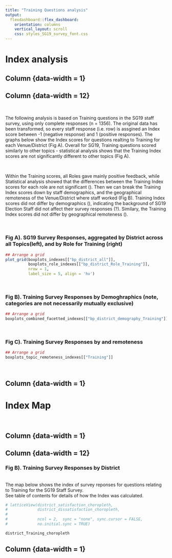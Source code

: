 ```yaml
---
title: "Training Questions analysis"
output: 
  flexdashboard::flex_dashboard:
    orientation: columns
    vertical_layout: scroll
    css: styles_SG19_survey_font.css
---
```




Index analysis
=====================================

Column {data-width = 1}
-----------------------------------------------------------------------

Column {data-width = 12}
-----------------------------------------------------------------------

\

The following analysis is based on Training questions in the SG19 staff survey,
using only complete responses (n = 1356). The original data has been transformed,
so every staff response (i.e. row) is assgined an Index score between -1 (negative 
response) and 1 (positive responses). The graphs below show the Index scores for 
questions realting to Training for each Venue/District (Fig A). Overall for SG19, 
Training questions scored similarly to other topics - statistical analysis shows that 
the Training Index scores are not significantly different to other topics (Fig A). 

\

Within the Training scores, all Roles gave mainly positive feedback, while Statistical 
analysis showed that the differences between the Training Index scores for each 
role are not significant (). Then we can break the Training Index scores down by staff 
demographics, and the geographical remoteness of the Venue/District where staff worked 
(Fig B). Training Index scores did not differ by demographics (), indicating the background 
of SG19 Election Staff did not affect their survey responses (?). Similary, the Training 
Index scores did not differ by geographical remoteness ().

\


### **Fig A). SG19 Survey Responses, aggregated by District across all Topics(left), and by Role for Training (right)**

```r

## Arrange a grid
plot_grid(boxplots_indexes[["bp_district_all"]], 
          boxplots_role_indexes[["bp_district_Role_Training"]],
          nrow = 1,
          label_size = 5, align = 'hv')

```


\

### **Fig B). Training Survey Responses by Demoghraphics (note, categories are not necessarily mutually exclusive)**

```r

## Arrange a grid
boxplots_combined_facetted_indexes[["bp_district_demography_Training"]]

```


\


### **Fig C). Training Survey Responses by  and remoteness**

```r

## Arrange a grid
boxplots_topic_remoteness_indexes[["Training"]]

```


\


Column {data-width = 1}
-----------------------------------------------------------------------




Index Map
=====================================

\

Column {data-width = 1}
-----------------------------------------------------------------------


Column {data-width = 12}
-----------------------------------------------------------------------

### **Fig B). Training Survey Responses by District**

</br> The map below shows the index of survey reponses for questions relating to Training for the SG19 Staff Survey.
</br> See table of contents for details of how the Index was calculated.

```r

# latticeView(district_satisfaction_choropleth, 
#             district_dissatisfaction_choropleth,
#             
#             ncol = 2,  sync = "none", sync.cursor = FALSE,
#             no.initial.sync = TRUE)

district_Training_choropleth


```


Column {data-width = 1}
-----------------------------------------------------------------------


<!-- Sentiment Analysis -->
<!-- ===================================== -->


<!-- Column {data-width = 1} -->
<!-- ----------------------------------------------------------------------- -->


<!-- Column {data-width = 12} -->
<!-- ----------------------------------------------------------------------- -->


<!-- Column {data-width = 1} -->
<!-- ----------------------------------------------------------------------- -->


